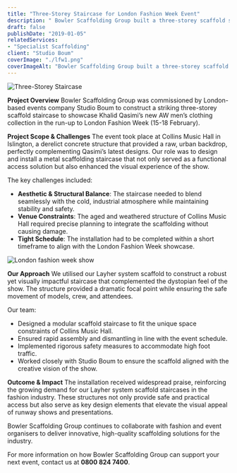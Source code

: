 ```yaml
---
title: "Three-Storey Staircase for London Fashion Week Event"
description: " Bowler Scaffolding Group built a three-storey scaffold staircase for Khalid Qasimi’s AW collection at London Fashion Week, enhancing the show’s dystopian aesthetic while ensuring safe public access."
draft: false
publishDate: "2019-01-05"
relatedServices:
- "Specialist Scaffolding"
client: "Studio Boum"
coverImage: "./lfw1.png"
coverImageAlt: "Bowler Scaffolding Group built a three-storey scaffold staircase."
---
```



<Image src={Image1} alt="Three-Storey Staircase" />

**Project Overview**
Bowler Scaffolding Group was commissioned by London-based events company Studio Boum to construct a striking three-storey scaffold staircase to showcase Khalid Qasimi’s new AW men’s clothing collection in the run-up to London Fashion Week (15-18 February). 

**Project Scope & Challenges**
The event took place at Collins Music Hall in Islington, a derelict concrete structure that provided a raw, urban backdrop, perfectly complementing Qasimi’s latest designs. Our role was to design and install a metal scaffolding staircase that not only served as a functional access solution but also enhanced the visual experience of the show.

The key challenges included:
- **Aesthetic & Structural Balance**: The staircase needed to blend seamlessly with the cold, industrial atmosphere while maintaining stability and safety.
- **Venue Constraints**: The aged and weathered structure of Collins Music Hall required precise planning to integrate the scaffolding without causing damage.
- **Tight Schedule**: The installation had to be completed within a short timeframe to align with the London Fashion Week showcase.

<Image src={Image2} alt="London fashion week show" />

**Our Approach**
We utilised our Layher system scaffold to construct a robust yet visually impactful staircase that complemented the dystopian feel of the show. The structure provided a dramatic focal point while ensuring the safe movement of models, crew, and attendees.

Our team:
- Designed a modular scaffold staircase to fit the unique space constraints of Collins Music Hall.
- Ensured rapid assembly and dismantling in line with the event schedule.
- Implemented rigorous safety measures to accommodate high foot traffic.
- Worked closely with Studio Boum to ensure the scaffold aligned with the creative vision of the show.

**Outcome & Impact**
The installation received widespread praise, reinforcing the growing demand for our Layher system scaffold staircases in the fashion industry. These structures not only provide safe and practical access but also serve as key design elements that elevate the visual appeal of runway shows and presentations.

Bowler Scaffolding Group continues to collaborate with fashion and event organisers to deliver innovative, high-quality scaffolding solutions for the industry.

For more information on how Bowler Scaffolding Group can support your next event, contact us at **0800 824 7400**.
